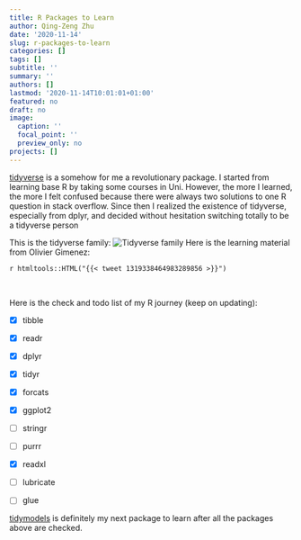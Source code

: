 ```yaml
---
title: R Packages to Learn
author: Qing-Zeng Zhu
date: '2020-11-14'
slug: r-packages-to-learn
categories: []
tags: []
subtitle: ''
summary: ''
authors: []
lastmod: '2020-11-14T10:01:01+01:00'
featured: no
draft: no
image:
  caption: ''
  focal_point: ''
  preview_only: no
projects: []
---
```

[tidyverse](https://www.tidyverse.org/) is a somehow for me a revolutionary package. I started from learning base R by taking some courses in Uni. However, the more I learned, the more I felt confused because there were always two solutions to one R question in stack overflow. Since then I realized the existence of tidyverse, especially from dplyr, and decided without hesitation switching totally to be a tidyverse person

This is the tidyverse family:
![Tidyverse family](/blog/2020-11-14-r-packages-to-learn/tidyverse.png)
Here is the learning material from Olivier Gimenez:

`r htmltools::HTML("{{< tweet 1319338464983289856 >}}")`


<br>

Here is the check and todo list of my R journey (keep on updating):

- [x] tibble
- [x] readr
- [x] dplyr
- [x] tidyr
- [x] forcats
- [x] ggplot2
- [ ] stringr
- [ ] purrr

- [x] readxl
- [ ] lubricate
- [ ] glue

[tidymodels](https://www.tidymodels.org/) is definitely my next package to learn after all the packages above are checked.






